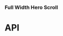 
<Meta title="Components/FullWidthHeroScroll" component={FullWidthHeroScroll} />

### Full Width Hero Scroll

<Preview>
  <Story name="Full Width Hero Scroll">
    <GridOverlay isActive={knobs.boolean('isActive', false, 'Grid overlay')} hasInvertedColours={knobs.boolean('hasInvertedColours', false, 'Grid overlay')} />
    <FullWidthHeroScroll
      backgroundColor="#000"
      backgroundImage={FullWidthHeroScrollFixture.backgroundImage}
      backgroundVideo={FullWidthHeroScrollFixture.backgroundVideo}
      copy={FullWidthHeroScrollFixture.copy}
      cta={FullWidthHeroScrollFixture.cta}
      eyebrow={FullWidthHeroScrollFixture.eyebrow}
      hasFullWidthImage={true}
      hasTopOffset={knobs.boolean('hasTopOffset', false)}
      heading={FullWidthHeroScrollFixture.heading}
      id={FullWidthHeroScrollFixture.id}
      isHero={true}
      isReverse={true}
      mediaType={knobs.select('mediaType', ['video', 'image'], FullWidthHeroScrollFixture.mediaType, 'Presentation')}
      textBlocks={FullWidthHeroScrollFixture.textBlocks}
      theme={knobs.select('theme', ['dark', 'light'], 'light', 'Presentation')}
      title={FullWidthHeroScrollFixture.title}
    />
  </Story>
</Preview>

# API

<Props of={FullWidthHeroScroll} />
